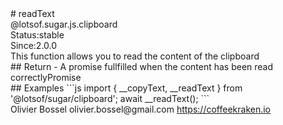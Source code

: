 <div class="docmap-mdx">
# readText
<div class="_namespace">@lotsof.sugar.js.clipboard</div>
<div class="_metas">
<div class="_status"><span class="_status-label">Status:</span><span class="_status-value -stable">stable</span></div>
<div class="_since"><span class="_since-label">Since:</span><span class="_since-value">2.0.0</span></div>
</div>
<div class="_description">
This function allows you to read the content of the clipboard
</div>
<div class="_return">
## Return
- <span class="_description">A promise fullfilled when the content has been read correctly</span><span class="_default"></span><span class="_type">Promise</span>
</div>
<div class="_examples">
## Examples
```js
import { __copyText, __readText } from '@lotsof/sugar/clipboard';
await __readText();
```
</div>
<div class="_author">
<span class="_name">Olivier Bossel</span>
<span class="_email">olivier.bossel@gmail.com</span>
<a href="https://coffeekraken.io" target="_blank" class="_url">https://coffeekraken.io</a>
</div>
</div>